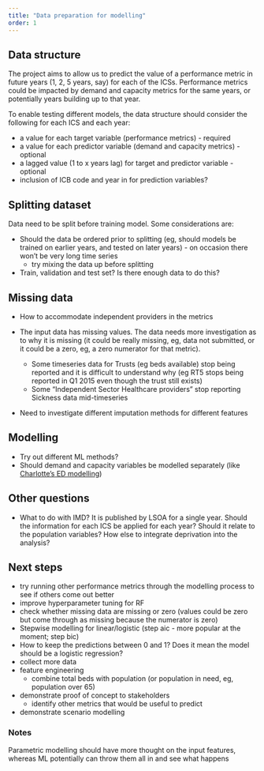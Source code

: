 ```yaml
---
title: "Data preparation for modelling"
order: 1
---
```


## Data structure

The project aims to allow us to predict the value of a performance metric in future years (1, 2, 5 years, say) for each of the ICSs. Performance metrics could be impacted by demand and capacity metrics for the same years, or potentially years building up to that year.

To enable testing different models, the data structure should consider the following for each ICS and each year:

* a value for each target variable (performance metrics) - required
* a value for each predictor variable (demand and capacity metrics) - optional
* a lagged value (1 to x years lag) for target and predictor variable - optional
* inclusion of ICB code and year in for prediction variables?

## Splitting dataset

Data need to be split before training model. Some considerations are:

* Should the data be ordered prior to splitting (eg, should models be trained on earlier years, and tested on later years) - on occasion there won't be very long time series
  + try mixing the data up before splitting
* Train, validation and test set? Is there enough data to do this?

## Missing data

* How to accommodate independent providers in the metrics
* The input data has missing values. The data needs more investigation as to why it is missing (it could be really missing, eg, data not submitted, or it could be a zero, eg, a zero numerator for that metric). 

  - Some timeseries data for Trusts (eg beds available) stop being reported and it is difficult to understand why (eg RT5 stops being reported in Q1 2015 even though the trust still exists)
  - Some "Independent Sector Healthcare providers" stop reporting Sickness data mid-timeseries

* Need to investigate different imputation methods for different features

## Modelling

* Try out different ML methods?
* Should demand and capacity variables be modelled separately (like [Charlotte's ED modelling](https://charlottejames.github.io/ed-forecast/index.html))

## Other questions

* What to do with IMD? It is published by LSOA for a single year. Should the information for each ICS be applied for each year? Should it relate to the population variables? How else to integrate deprivation into the analysis?

## Next steps

* try running other performance metrics through the modelling process to see if others come out better
* improve hyperparameter tuning for RF
* check whether missing data are missing or zero (values could be zero but come through as missing because the numerator is zero)
* Stepwise modelling for linear/logistic (step aic - more popular at the moment; step bic)
* How to keep the predictions between 0 and 1? Does it mean the model should be a logistic regression?
* collect more data
* feature engineering
  + combine total beds with population (or population in need, eg, population over 65)
* demonstrate proof of concept to stakeholders
  + identify other metrics that would be useful to predict
* demonstrate scenario modelling

### Notes

Parametric modelling should have more thought on the input features, whereas ML potentially can throw them all in and see what happens